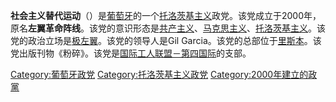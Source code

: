 {{Unreferenced|time=2020-06-27T10:57:12+00:00}}
'''社会主义替代运动'''（{{lang-pt|Movimento Alternativa Socialista}}）是[[葡萄牙|葡萄牙]]的一个[[托洛茨基主义|托洛茨基主义]]政党。该党成立于2000年，原名'''左翼革命阵线'''。该党的意识形态是[[共产主义|共产主义]]、[[马克思主义|马克思主义]]、[[托洛茨基主义|托洛茨基主义]]。该党的政治立场是[[极左翼|极左翼]]。该党的领导人是Gil Garcia。该党的总部位于[[里斯本|里斯本]]。该党出版刊物《粉碎》。该党是[[国际工人联盟－第四国际|国际工人联盟－第四国际]]的支部。

{{葡萄牙政党}}
{{Political party-stub}}
[[Category:葡萄牙政党|Category:葡萄牙政党]]
[[Category:托洛茨基主义政党|Category:托洛茨基主义政党]]
[[Category:2000年建立的政黨|Category:2000年建立的政黨]]